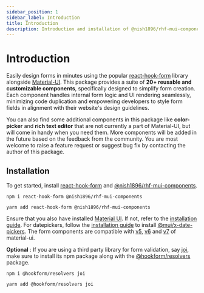```yaml
---
sidebar_position: 1
sidebar_label: Introduction
title: Introduction
description: Introduction and installation of @nish1896/rhf-mui-components package.
---
```


# Introduction
Easily design forms in minutes using the popular [react-hook-form](https://react-hook-form.com/)
library alongside [Material-UI](https://mui.com/material-ui/getting-started/).
This package provides a suite of **20+ reusable and customizable components**, specifically designed
to simplify form creation. Each component handles internal form logic and UI rendering seamlessly,
minimizing code duplication and empowering developers to style form fields in alignment with their
website's design guidelines.

You can also find some additional components in this package like **color-picker** and 
**rich text editor** that are not currently a part of Material-UI,
but will come in handy when you need them. More components will be added in the future based on the feedback from the 
community. You are most welcome to raise a feature request or suggest 
bug fix by contacting the author of this package. 


## Installation

To get started, install [react-hook-form](https://www.npmjs.com/package/react-hook-form) and [@nish1896/rhf-mui-components](https://www.npmjs.com/package/@nish1896/rhf-mui-components).

```
npm i react-hook-form @nish1896/rhf-mui-components
```
```
yarn add react-hook-form @nish1896/rhf-mui-components
```

Ensure that you also have installed [Material UI](https://www.npmjs.com/package/@mui/material). 
If not, refer to the [installation guide](https://mui.com/material-ui/getting-started/installation/). 
For datepickers, follow the [installation guide](https://mui.com/x/react-date-pickers/getting-started/) 
to install [@mui/x-date-pickers](https://www.npmjs.com/package/@mui/x-date-pickers).
The form components are compatible with [v5](https://v5.mui.com/material-ui/), 
[v6](https://v6.mui.com/material-ui/) and [v7](https://mui.com/material-ui/) of material-ui.

**Optional** : If you are using a third party library for form validation, say [joi](https://www.npmjs.com/package/joi), make
sure to install its npm package along with the [@hookform/resolvers](https://www.npmjs.com/package/@hookform/resolvers) package.

```
npm i @hookform/resolvers joi
```
```
yarn add @hookform/resolvers joi
```

